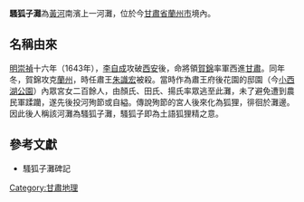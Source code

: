 '''騷狐子灘'''為[[黃河|黃河]]南濱上一河灘，位於今[[甘肅省|甘肅省]][[蘭州市|蘭州市]]境內。

==名稱由來==
[[明朝|明]][[崇禎|崇禎]]十六年（1643年），[[李自成|李自成]]攻破[[西安府|西安]]後，命將領[[賀錦|賀錦]]率軍西進[[甘肅|甘肅]]。同年冬，賀錦攻克[[蘭州|蘭州]]，時任肅王[[朱識宏|朱識宏]]被殺。當時作為肅王府後花園的邸園（今[[小西湖公園|小西湖公園]]）內眾宮女二百餘人，由顏氏、田氏、揚氏率眾逃至此灘，未了避免遭到農民軍蹂躪，遂先後投河殉節或自縊。傳說殉節的宮人後來化為狐狸，徘徊於灘邊。因此後人稱該河灘為騷狐子灘，騷狐子即為土語狐狸精之意。

==參考文獻==
*騷狐子灘碑記

[[Category:甘肅地理|Category:甘肅地理]]